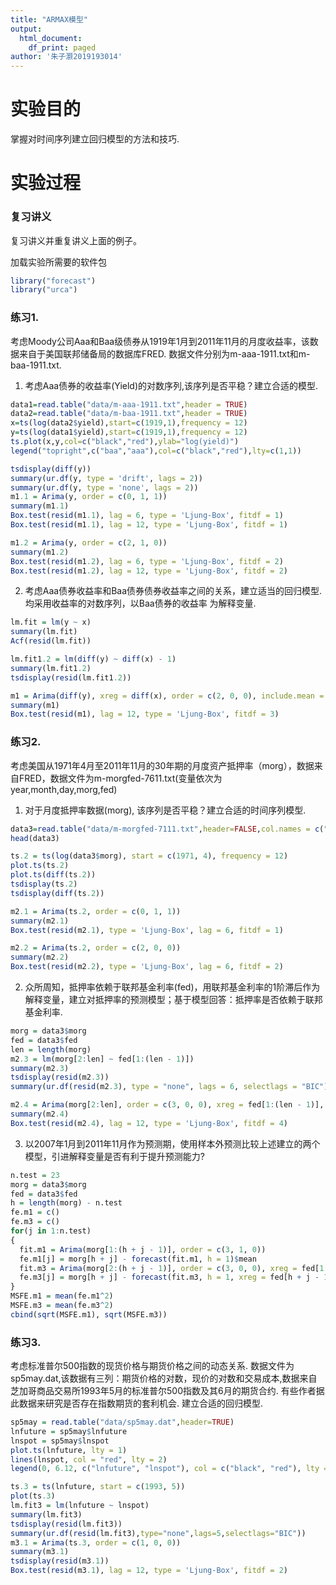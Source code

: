 ---
title: "ARMAX模型"
output:
  html_document:
    df_print: paged
author: '朱子灏2019193014'
---

# 实验目的

掌握对时间序列建立回归模型的方法和技巧.

# 实验过程

### 复习讲义

复习讲义并重复讲义上面的例子。

加载实验所需要的软件包
```{r,message=FALSE,warning=FALSE}
library("forecast")
library("urca")
```

### 练习1.

考虑Moody公司Aaa和Baa级债券从1919年1月到2011年11月的月度收益率，该数据来自于美国联邦储备局的数据库FRED.
数据文件分别为m-aaa-1911.txt和m-baa-1911.txt.

(1) 考虑Aaa债券的收益率(Yield)的对数序列,该序列是否平稳？建立合适的模型.
```{r}
data1=read.table("data/m-aaa-1911.txt",header = TRUE)
data2=read.table("data/m-baa-1911.txt",header = TRUE)
x=ts(log(data2$yield),start=c(1919,1),frequency = 12)
y=ts(log(data1$yield),start=c(1919,1),frequency = 12)
ts.plot(x,y,col=c("black","red"),ylab="log(yield)")
legend("topright",c("baa","aaa"),col=c("black","red"),lty=c(1,1))
```
```{r}
tsdisplay(diff(y))
summary(ur.df(y, type = 'drift', lags = 2))
summary(ur.df(y, type = 'none', lags = 2))
m1.1 = Arima(y, order = c(0, 1, 1))
summary(m1.1)
Box.test(resid(m1.1), lag = 6, type = 'Ljung-Box', fitdf = 1)
Box.test(resid(m1.1), lag = 12, type = 'Ljung-Box', fitdf = 1)
```
```{r}
m1.2 = Arima(y, order = c(2, 1, 0))
summary(m1.2)
Box.test(resid(m1.2), lag = 6, type = 'Ljung-Box', fitdf = 2)
Box.test(resid(m1.2), lag = 12, type = 'Ljung-Box', fitdf = 2)
```


(2) 考虑Aaa债券收益率和Baa债券债券收益率之间的关系，建立适当的回归模型.均采用收益率的对数序列，以Baa债券的收益率
为解释变量.
```{r}
lm.fit = lm(y ~ x)
summary(lm.fit)
Acf(resid(lm.fit))
```
```{r}
lm.fit1.2 = lm(diff(y) ~ diff(x) - 1)
summary(lm.fit1.2)
tsdisplay(resid(lm.fit1.2))
```
```{r}
m1 = Arima(diff(y), xreg = diff(x), order = c(2, 0, 0), include.mean = F)
summary(m1)
Box.test(resid(m1), lag = 12, type = 'Ljung-Box', fitdf = 3)
```
### 练习2.
考虑美国从1971年4月至2011年11月的30年期的月度资产抵押率（morg），数据来自FRED，数据文件为m-morgfed-7611.txt(变量依次为year,month,day,morg,fed)

(1) 对于月度抵押率数据(morg), 该序列是否平稳？建立合适的时间序列模型.
```{r}
data3=read.table("data/m-morgfed-7111.txt",header=FALSE,col.names = c("year","mon","day","morg","fed"))
head(data3)
```
```{r}
ts.2 = ts(log(data3$morg), start = c(1971, 4), frequency = 12)
plot.ts(ts.2)
plot.ts(diff(ts.2))
tsdisplay(ts.2)
tsdisplay(diff(ts.2))
```
```{r}
m2.1 = Arima(ts.2, order = c(0, 1, 1))
summary(m2.1)
Box.test(resid(m2.1), type = 'Ljung-Box', lag = 6, fitdf = 1)
```
```{r}
m2.2 = Arima(ts.2, order = c(2, 0, 0))
summary(m2.2)
Box.test(resid(m2.2), type = 'Ljung-Box', lag = 6, fitdf = 2)
```

(2) 众所周知，抵押率依赖于联邦基金利率(fed)，用联邦基金利率的1阶滞后作为解释变量，建立对抵押率的预测模型；基于模型回答：抵押率是否依赖于联邦基金利率.
```{r}
morg = data3$morg
fed = data3$fed
len = length(morg)
m2.3 = lm(morg[2:len] ~ fed[1:(len - 1)])
summary(m2.3)
tsdisplay(resid(m2.3))
summary(ur.df(resid(m2.3), type = "none", lags = 6, selectlags = "BIC"))

m2.4 = Arima(morg[2:len], order = c(3, 0, 0), xreg = fed[1:(len - 1)], include.mean = T)
summary(m2.4)
Box.test(resid(m2.4), lag = 12, type = 'Ljung-Box', fitdf = 4)
```

(3) 以2007年1月到2011年11月作为预测期，使用样本外预测比较上述建立的两个模型，引进解释变量是否有利于提升预测能力?
```{r}
n.test = 23
morg = data3$morg
fed = data3$fed
h = length(morg) - n.test
fe.m1 = c()
fe.m3 = c()
for(j in 1:n.test)
{
  fit.m1 = Arima(morg[1:(h + j - 1)], order = c(3, 1, 0))
  fe.m1[j] = morg[h + j] - forecast(fit.m1, h = 1)$mean
  fit.m3 = Arima(morg[2:(h + j - 1)], order = c(3, 0, 0), xreg = fed[1:(h + j - 2)], include.mean = TRUE)
  fe.m3[j] = morg[h + j] - forecast(fit.m3, h = 1, xreg = fed[h + j - 1])$mean
}
MSFE.m1 = mean(fe.m1^2)
MSFE.m3 = mean(fe.m3^2)
cbind(sqrt(MSFE.m1), sqrt(MSFE.m3))
```

### 练习3.
考虑标准普尔500指数的现货价格与期货价格之间的动态关系. 数据文件为sp5may.dat,该数据有三列：期货价格的对数，现价的对数和交易成本,数据来自芝加哥商品交易所1993年5月的标准普尔500指数及其6月的期货合约. 有些作者据此数据来研究是否存在指数期货的套利机会. 建立合适的回归模型.

```{r}
sp5may = read.table("data/sp5may.dat",header=TRUE)
lnfuture = sp5may$lnfuture
lnspot = sp5may$lnspot
plot.ts(lnfuture, lty = 1)
lines(lnspot, col = "red", lty = 2)
legend(0, 6.12, c("lnfuture", "lnspot"), col = c("black", "red"), lty = c(1, 2))
```
```{r}
ts.3 = ts(lnfuture, start = c(1993, 5))
plot(ts.3)
lm.fit3 = lm(lnfuture ~ lnspot)
summary(lm.fit3)
tsdisplay(resid(lm.fit3))
summary(ur.df(resid(lm.fit3),type="none",lags=5,selectlags="BIC"))
m3.1 = Arima(ts.3, order = c(1, 0, 0))
summary(m3.1)
tsdisplay(resid(m3.1))
Box.test(resid(m3.1), lag = 12, type = 'Ljung-Box', fitdf = 2)
```
